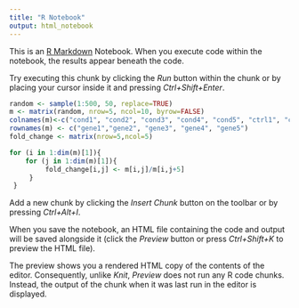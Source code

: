 ```yaml
---
title: "R Notebook"
output: html_notebook
---
```


This is an [R Markdown](http://rmarkdown.rstudio.com) Notebook. When you execute code within the notebook, the results appear beneath the code. 

Try executing this chunk by clicking the *Run* button within the chunk or by placing your cursor inside it and pressing *Ctrl+Shift+Enter*. 

```r
random <- sample(1:500, 50, replace=TRUE)
m <- matrix(random, nrow=5, ncol=10, byrow=FALSE)
colnames(m)<-c("cond1", "cond2", "cond3", "cond4", "cond5", "ctrl1", "ctrl2", "ctrl3", "ctrl4", "ctrl5")
rownames(m) <- c("gene1","gene2", "gene3", "gene4", "gene5")
fold_change <- matrix(nrow=5,ncol=5)

for (i in 1:dim(m)[1]){
    for (j in 1:dim(m)[1]){
         fold_change[i,j] <- m[i,j]/m[i,j+5]    
     }
 }
```

Add a new chunk by clicking the *Insert Chunk* button on the toolbar or by pressing *Ctrl+Alt+I*.

When you save the notebook, an HTML file containing the code and output will be saved alongside it (click the *Preview* button or press *Ctrl+Shift+K* to preview the HTML file).

The preview shows you a rendered HTML copy of the contents of the editor. Consequently, unlike *Knit*, *Preview* does not run any R code chunks. Instead, the output of the chunk when it was last run in the editor is displayed.
